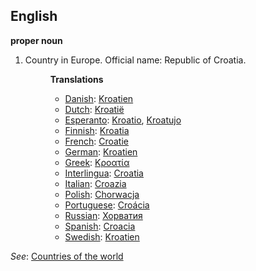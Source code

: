 ==English==

'''proper noun'''

# Country in Europe. Official name: Republic of Croatia.
#:'''Translations'''
#:*[[Danish]]: [[Kroatien]]
#:*[[Dutch]]: [[Kroatië]]
#:*[[Esperanto]]: [[Kroatio]], [[Kroatujo]]
#:*[[Finnish]]: [[Kroatia]]
#:*[[French]]: [[Croatie]]
#:*[[German]]: [[Kroatien]]
#:*[[Greek]]: [[Κροατία]]
#:*[[Interlingua]]: [[Croatia]]
#:*[[Italian]]: [[Croazia]]
#:*[[Polish]]: [[Chorwacja]]
#:*[[Portuguese]]: [[Croácia]]
#:*[[Russian]]: [[Хорватия]]
#:*[[Spanish]]: [[Croacia]]
#:*[[Swedish]]: [[Kroatien]]

''See'': [[Countries of the world]]